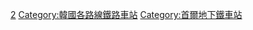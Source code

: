 [[Category:首爾地鐵車站|2]]
[[Category:韓國各路線鐵路車站|Category:韓國各路線鐵路車站]]
[[Category:首爾地下鐵車站|Category:首爾地下鐵車站]]